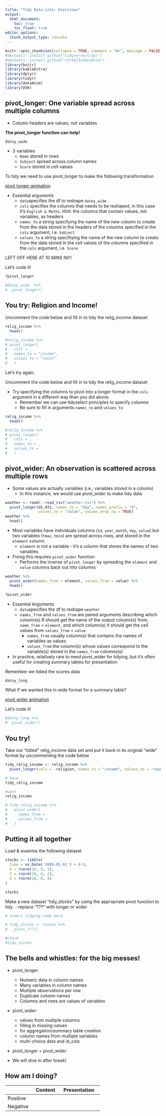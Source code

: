 ```yaml
---
title: "Tidy Data Lite: Exercises"
output: 
  html_document:
    toc: true
    toc_float: true
editor_options: 
  chunk_output_type: console
---
```


```r
knitr::opts_chunk$set(collapse = TRUE, comment = "#>", message = FALSE, error = FALSE, warning = FALSE)
#devtools::install_github("tidyverse/tidyr")
#devtools::install_github("chrk623/dataAnim")
library(knitr)
library(kableExtra)
library(dplyr)
library(tidyr)
library(dataAnim)
library(DSR)
```

## pivot_longer: One variable spread across multiple columns

- Column headers are values, not variables

**The pivot_longer function can help!**

```r
datoy_wide
```

- 3 variables
  + `Name` stored in rows
  + `Subject` spread across column names
  + `Score` stored in cell values
  
To tidy we need to use pivot_longer to make the following transformation

[pivot longer animation](./pivot_longer_animation.html)

- Essential arguments
  + `data`specifies the df to reshape `datoy_wide`
  + `cols` specifies the columns that needs to be reshaped, in this case it's `English & Maths`. Hint: the columns that contain values, not variables, as headers
  + `names_to` a string specifying the name of the new column to create from the data stored in the headers of the columns specified in the `cols` argument, i.e. `Subject`
  + `values_to` a string specifiying the name of the new column to create from the data stored in the cell values of the columns specified in the `cols` argument, i.e. `Score`

LEFT OFF HERE AT 10 MINS IN!!!

Let's code it!

```r
?pivot_longer

#datoy_wide  %>% 
#  pivot_longer()
```

## You try: Religion and Income!

Uncomment the code below and fill in to tidy the relig_income dataset 

```r

relig_income %>% 
  head()

#relig_income %>% 
# pivot_longer(
#   cols = , 
#   names_to = "income",
#   values_to = "count"
#   )

```

Let's try again. 

Uncomment the code below and fill in to tidy the relig_income dataset

- Try specifying the columns to pivot into a longer format in the `cols` argument in a different way than you did above. 
  + Remember we can use tidyselect principles to specify columns
  + Be sure to fill in arguments `names_to` and `values_to`

```r
relig_income %>% 
  head()

#relig_income %>% 
# pivot_longer(
#   cols = , 
#   names_to = ,
#   values_to = 
#   )

```


## pivot_wider: An observation is scattered across multiple rows

- Some values are actually variables (i.e., variables stored in a column)
  + In this instance, we would use pivot_wider to make tidy data
  
```r

weather <- readr::read_csv("weather.csv") %>% 
  pivot_longer(d1:d31, names_to = "day", names_prefix = "d",
               values_to = "value", values_drop_na = TRUE) 
weather %>% 
  head()

```

- Most variables have individuals columns (`id`, `year`, `month`, `day`, `value`) but two variables
(`tmax`, `tmin`) are spread across rows, and stored in the `element` column.
  + `element` is not a variable - it's a column that stores the names of two variables
  
- Fixing this requires `pivot_wider` function 
  + Performs the inverse of `pivot_longer` by spreading the `element` and `value` columns back out into columns
  
```r
weather %>% 
  pivot_wider(names_from = element, values_from = value) %>% 
  head()

?pivot_wider
```

- Essential Arguments
  + `data`specifies the df to reshape `weather`
  + `names_from` and `values_from` are paired arguments describing which column(s) R should get the name of the output column(s) from, `name_from` = `element`, and which column(s) it should get the cell values from `values_from` = `value`
    - `names_from` usually column(s) that contains the names of variables as values
    - `values_from` the column(s) whose values correspond to the variable(s) stored in the `names_from` columns(s) 

- In practice, relatively rare to need pivot_wider for tidying, but it's often useful for creating summary tables for presentation

Remember we tidied the scores data 

```r
datoy_long

```

What if we wanted this in wide format for a summary table?

[pivot wider animation](./pivot_wider_animation.html)


Let's code it!

```r
#datoy_long %>% 
#  pivot_wider()
```

## You try!

Take our "tidied" relig_income data set and put it back in its original "wide" format by uncommenting the code below

```r

tidy_relig_income <- relig_income %>% 
  pivot_longer(cols = -religion, names_to = "income", values_to = "count")

# have
tidy_relig_income

#want
relig_income

# tidy_relig_income %>% 
#   pivot_wider(
#     names_from = ,
#     values_from = 
#   )
```

## Putting it all together

Load & examine the following dataset 

```r
stocks <- tibble(
  time = as.Date('2009-01-01') + 0:9,
  X = rnorm(10, 0, 1),
  Y = rnorm(10, 0, 2),
  Z = rnorm(10, 0, 4)
)

stocks
```

Make a new dataset "tidy_stocks" by using the appropriate pivot function to tidy. 
  - replace "???" with longer or wider

```r
# insert tidying code here

# tidy_stocks <- stocks %>%
#   pivot_???()

#check
#tidy_stocks
```


## The bells and whistles: for the big messes!

- pivot_longer:

  + Numeric data in column names
  + Many variables in column names
  + Multiple observations per row
  + Duplicate column names
  + Columns and rows are values of variables

- pivot_wider: 

  + values from multiple columns
  + filling in missing values
  + for aggregation/summary table creation
  + column names from multiple variables
  + multi-choice data and id_cols

- pivot_longer + pivot_wider


- We will dive in after break!

## How am I doing?

-------------------------------------------
            Content         Presentation
----------- --------------- ---------------
  Positive            
                    

  Negative            
                    
                    
-------------------------------------------

   
